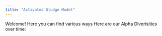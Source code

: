 ```yaml
---
title: "Activated Sludge Model"
---
```


Welcome! Here you can find various ways 
Here are our Alpha Diverisities over time:


